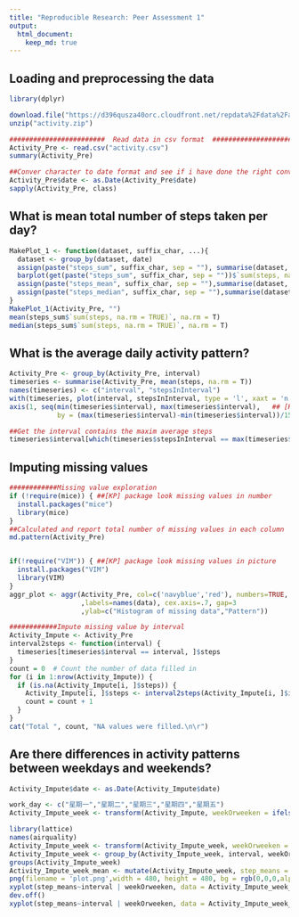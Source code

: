 ```yaml
---
title: "Reproducible Research: Peer Assessment 1"
output: 
  html_document:
    keep_md: true
---
```



## Loading and preprocessing the data
```r
library(dplyr)

download.file("https://d396qusza40orc.cloudfront.net/repdata%2Fdata%2Factivity.zip", "activity.zip") 
unzip("activity.zip")

########################  Read data in csv format  ######################
Activity_Pre <- read.csv("activity.csv")
summary(Activity_Pre)

##Conver character to date format and see if i have done the right conversion
Activity_Pre$date <- as.Date(Activity_Pre$date)
sapply(Activity_Pre, class)
```


## What is mean total number of steps taken per day?
```r
MakePlot_1 <- function(dataset, suffix_char, ...){
  dataset <- group_by(dataset, date)
  assign(paste("steps_sum", suffix_char, sep = ""), summarise(dataset, sum(steps, na.rm = TRUE)), pos = ".GlobalEnv")
  barplot(get(paste("steps_sum", suffix_char, sep = ""))$`sum(steps, na.rm = TRUE)`, names.arg = get(paste("steps_sum", suffix_char, sep = ""))$date, ... )
  assign(paste("steps_mean", suffix_char, sep = ""),summarise(dataset, mean(steps, na.rm = TRUE)), pos = ".GlobalEnv" )
  assign(paste("steps_median", suffix_char, sep = ""),summarise(dataset, median(steps,na.rm = TRUE)), pos = ".GlobalEnv")
}
MakePlot_1(Activity_Pre, "")
mean(steps_sum$`sum(steps, na.rm = TRUE)`, na.rm = T)
median(steps_sum$`sum(steps, na.rm = TRUE)`, na.rm = T)
```


## What is the average daily activity pattern?
```r
Activity_Pre <- group_by(Activity_Pre, interval)
timeseries <- summarise(Activity_Pre, mean(steps, na.rm = T))
names(timeseries) <- c("interval", "stepsInInterval")
with(timeseries, plot(interval, stepsInInterval, type = 'l', xaxt = 'n')) ## [KP] cancel x axis 
axis(1, seq(min(timeseries$interval), max(timeseries$interval),   ## [KP] add x axis
            by = (max(timeseries$interval)-min(timeseries$interval))/15))

##Get the interval contains the maxim average steps
timeseries$interval[which(timeseries$stepsInInterval == max(timeseries$stepsInInterval))]
```


## Imputing missing values
```r
############Missing value exploration
if (!require(mice)) { ##[KP] package look missing values in number
  install.packages("mice")
  library(mice)
}
##Calculated and report total number of missing values in each column
md.pattern(Activity_Pre)


if(!require("VIM")) { ##[KP] package look missing values in picture
  install.packages("VIM")
  library(VIM)
}
aggr_plot <- aggr(Activity_Pre, col=c('navyblue','red'), numbers=TRUE, sortVars=TRUE
                  ,labels=names(data), cex.axis=.7, gap=3
                  ,ylab=c("Histogram of missing data","Pattern"))

############Impute missing value by interval
Activity_Impute <- Activity_Pre
interval2steps <- function(interval) {
  timeseries[timeseries$interval == interval, ]$steps
}
count = 0  # Count the number of data filled in
for (i in 1:nrow(Activity_Impute)) {
  if (is.na(Activity_Impute[i, ]$steps)) {
    Activity_Impute[i, ]$steps <- interval2steps(Activity_Impute[i, ]$interval)
    count = count + 1
  }
}
cat("Total ", count, "NA values were filled.\n\r")
```

## Are there differences in activity patterns between weekdays and weekends?
```r
Activity_Impute$date <- as.Date(Activity_Impute$date)

work_day <- c("星期一","星期二","星期三","星期四","星期五")
Activity_Impute_week <- transform(Activity_Impute, weekOrweeken = ifelse(weekdays(Activity_Impute$date) %in% work_day, "weekday", "weekend"))  

library(lattice)
names(airquality)
Activity_Impute_week <- transform(Activity_Impute_week, weekOrweeken = factor(weekOrweeken))
Activity_Impute_week <- group_by(Activity_Impute_week, interval, weekOrweeken)
groups(Activity_Impute_week)
Activity_Impute_week_mean <- mutate(Activity_Impute_week, step_means = mean(steps))
png(filename = 'plot.png',width = 480, height = 480, bg = rgb(0,0,0,alpha = 0))
xyplot(step_means~interval | weekOrweeken, data = Activity_Impute_week_mean, type='l', layout = c(1,2),ylab = "Number of steps")
dev.off()
xyplot(step_means~interval | weekOrweeken, data = Activity_Impute_week_mean, type='l', layout = c(1,2),ylab = "Number of steps")
```

